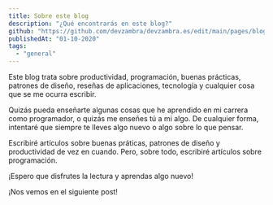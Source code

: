 ```yaml
---
title: Sobre este blog
description: "¿Qué encontrarás en este blog?"
github: "https://github.com/devzambra/devzambra.es/edit/main/pages/blog/sobre-este-blog.mdx"
publishedAt: "01-10-2020"
tags:
  - "general"
---
```


Este blog trata sobre productividad, programación, buenas prácticas, patrones de diseño, reseñas de aplicaciones, tecnología y cualquier cosa que se me ocurra escribir.

Quizás pueda enseñarte algunas cosas que he aprendido en mi carrera como programador, o quizás me enseñes tú a mi algo. De cualquier forma, intentaré que siempre te lleves algo nuevo o algo sobre lo que pensar.

Escribiré artículos sobre buenas práticas, patrones de diseño y productividad de vez en cuando. Pero, sobre todo, escribiré artículos sobre programación.

¡Espero que disfrutes la lectura y aprendas algo nuevo!

¡Nos vemos en el siguiente post!
